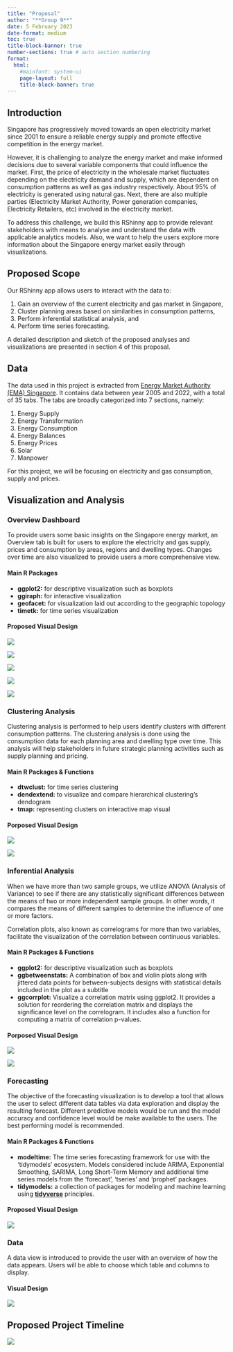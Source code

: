 ```yaml
---
title: "Proposal"
author: "**Group 9**"
date: 5 February 2023
date-format: medium
toc: true
title-block-banner: true
number-sections: true # auto section numbering
format: 
  html:
    #mainfont: system-ui
    page-layout: full
    title-block-banner: true
---
```


## Introduction

Singapore has progressively moved towards an open electricity market since 2001 to ensure a reliable energy supply and promote effective competition in the energy market.

However, it is challenging to analyze the energy market and make informed decisions due to several variable components that could influence the market. First, the price of electricity in the wholesale market fluctuates depending on the electricity demand and supply, which are dependent on consumption patterns as well as gas industry respectively. About 95% of electricity is generated using natural gas. Next, there are also multiple parties (Electricity Market Authority, Power generation companies, Electricity Retailers, etc) involved in the electricity market.

To address this challenge, we build this RShinny app to provide relevant stakeholders with means to analyse and understand the data with applicable analytics models. Also, we want to help the users explore more information about the Singapore energy market easily through visualizations.

## Proposed Scope

Our RShinny app allows users to interact with the data to:

1.  Gain an overview of the current electricity and gas market in Singapore,
2.  Cluster planning areas based on similarities in consumption patterns,
3.  Perform inferential statistical analysis, and
4.  Perform time series forecasting.

A detailed description and sketch of the proposed analyses and visualizations are presented in section 4 of this proposal.

## Data

The data used in this project is extracted from [Energy Market Authority (EMA) Singapore](https://www.ema.gov.sg/Singapore_Energy_Statistics.aspx). It contains data between year 2005 and 2022, with a total of 35 tabs. The tabs are broadly categorized into 7 sections, namely:

1.  Energy Supply
2.  Energy Transformation
3.  Energy Consumption
4.  Energy Balances
5.  Energy Prices
6.  Solar
7.  Manpower

For this project, we will be focusing on electricity and gas consumption, supply and prices.

## Visualization and Analysis

### Overview Dashboard

To provide users some basic insights on the Singapore energy market, an Overview tab is built for users to explore the electricity and gas supply, prices and consumption by areas, regions and dwelling types. Changes over time are also visualized to provide users a more comprehensive view.

#### Main R Packages

-   **ggplot2:** for descriptive visualization such as boxplots
-   **ggiraph:** for interactive visualization
-   **geofacet:** for visualization laid out according to the geographic topology
-   **timetk:** for time series visualization

#### Proposed Visual Design

![](images/DesignDraft1.png)

![](images/DesignDraft2.png)

![](images/DesignDraft3.png)

![](images/DesignDraft5.png)

![](images/DesignDraft4.png)

### Clustering Analysis

Clustering analysis is performed to help users identify clusters with different consumption patterns. The clustering analysis is done using the consumption data for each planning area and dwelling type over time. This analysis will help stakeholders in future strategic planning activities such as supply planning and pricing.

#### Main R Packages & Functions

-   **dtwclust:** for time series clustering
-   **dendextend:** to visualize and compare hierarchical clustering's dendogram
-   **tmap:** representing clusters on interactive map visual

#### Porposed Visual Design

![](images/DesignDraft6.png)

![](images/DesignDraft6.5.png)

### Inferential Analysis

When we have more than two sample groups, we utilize ANOVA (Analysis of Variance) to see if there are any statistically significant differences between the means of two or more independent sample groups. In other words, it compares the means of different samples to determine the influence of one or more factors.

Correlation plots, also known as correlograms for more than two variables, facilitate the visualization of the correlation between continuous variables.

#### Main R Packages & Functions

-   **ggplot2:** for descriptive visualization such as boxplots
-   **ggbetweenstats:** A combination of box and violin plots along with jittered data points for between-subjects designs with statistical details included in the plot as a subtitle
-   **ggcorrplot:** Visualize a correlation matrix using ggplot2. It provides a solution for reordering the correlation matrix and displays the significance level on the correlogram. It includes also a function for computing a matrix of correlation p-values.

#### Porposed Visual Design

![](images/DesignDraft8.png)

![](images/DesignDraft7.png)

### Forecasting

The objective of the forecasting visualization is to develop a tool that allows the user to select different data tables via data exploration and display the resulting forecast. Different predictive models would be run and the model accuracy and confidence level would be make available to the users. The best performing model is recommended.

#### Main R Packages & Functions

-   **modeltime:** The time series forecasting framework for use with the 'tidymodels' ecosystem. Models considered include ARIMA, Exponential Smoothing, SARIMA, Long Short-Term Memory and additional time series models from the 'forecast', 'tseries' and 'prophet' packages.
-   **tidymodels:** a collection of packages for modeling and machine learning using [**tidyverse**](https://www.tidyverse.org/) principles.

#### Proposed Visual Design

![](images/DesignDraft9.png)

### Data

A data view is introduced to provide the user with an overview of how the data appears. Users will be able to choose which table and columns to display.

#### Visual Design

![](images/DesignDraft10.png)

## Proposed Project Timeline

![](images/Project%20timeline.png)
